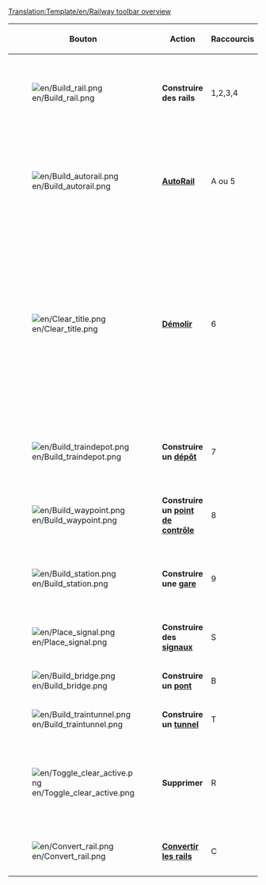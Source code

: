 <noinclude>[[Translation:Template/en/Railway toolbar overview]]</noinclude><noinclude></noinclude>
{|{{en/Wikitable}}
|- style="background:#efefef"
!width='100' |Bouton
!width='150' |Action
!Raccourcis
!Description

|-
|[[File:en/Build rail.png]]
|'''Construire des rails'''
|1,2,3,4
|Construit des voie(s) dans la direction choisie, vous pouvez cliquer et faire glisser pour les pistes non diagonale. Pas aussi efficace que l'outil Autorail.

|-
|[[File:en/Build autorail.png]]
|'''[[fr/Archive/Manual/Autorail|AutoRail]]'''
|A ou 5
|Un outil très efficace pour construire des pistes dans n'importe quelle direction (alors que peut-être difficile à utiliser au début). Détruit les pistes de la même façon si la touche Ctrl est enfoncée.

|-
|[[File:en/Clear title.png]]
|'''[[fr/Manual/Aménagement Paysager|Démolir]]'''
|6
|La dynamite est utilisée pour nettoyer des espaces, détruire ce que vous avez raté, ou tout ce qui se trouve dans votre passage (enfin, pas le vide). Sachez que cliquer sur une [[fr/Manual/Gares|gare]] supprimera toute le station entière, s'il n'y a pas de train. Pour supprimer cases de la station, une par une, utilisez l'outil Supprimer+Gare [[File:en/Toggle clear active.png]]+[[File:en/Build station.png]] [R].

|-
|[[File:en/Build traindepot.png]]
|'''Construire un [[fr/Manual/Dépôts|dépôt]]'''
|7
|Ouvre la fenêtre de construction des Dépôts pour que vous sélectionniez la direction de votre Dépôt.

|-
|[[File:en/Build waypoint.png]]
|'''Construire un [[fr/Manual/Points de contrôle|point de contrôle]]'''
|8
|Vous permet de construire un point de contrôle sur une voie ferrée.

|-
|[[File:en/Build station.png]]
|'''Construire une [[fr/Manual/Gares|gare]]'''
|9
|Ouvre la fenêtre de construction des gares pour que vous sélectionniez la taille et la direction de votre station.

|-
|[[File:en/Place signal.png]]
|'''Construire des [[fr/Manual/Signaux|signaux]]'''
|S
|Vous permet de placer des signaux sur les voies diverses

|-
|[[File:en/Build bridge.png]]
|'''Construire un [[fr/Manual/Ponts|pont]]'''
|B
|Vous permet de construire des ponts de chemin de fer

|-
|[[File:en/Build traintunnel.png]]
|'''Construire un [[fr/Manual/Tunnels|tunnel]]'''
|T
|Vous permet de construire des tunnels

|-
|[[File:en/Toggle clear active.png]]
|'''Supprimer'''
|R
|Cliquez dessus après avoir choisi un autre outil pour supprimer cet élément. Par exemple, vous pouvez supprimer les signaux d'un chemin de fer ou les stations une par une.

|-
|[[File:en/Convert rail.png]]
|'''[[fr/Manual/Convertir une ligne|Convertir les rails]]'''
|C
|Convertit les rails d'un type vers un autre type sélectionné.

|}
